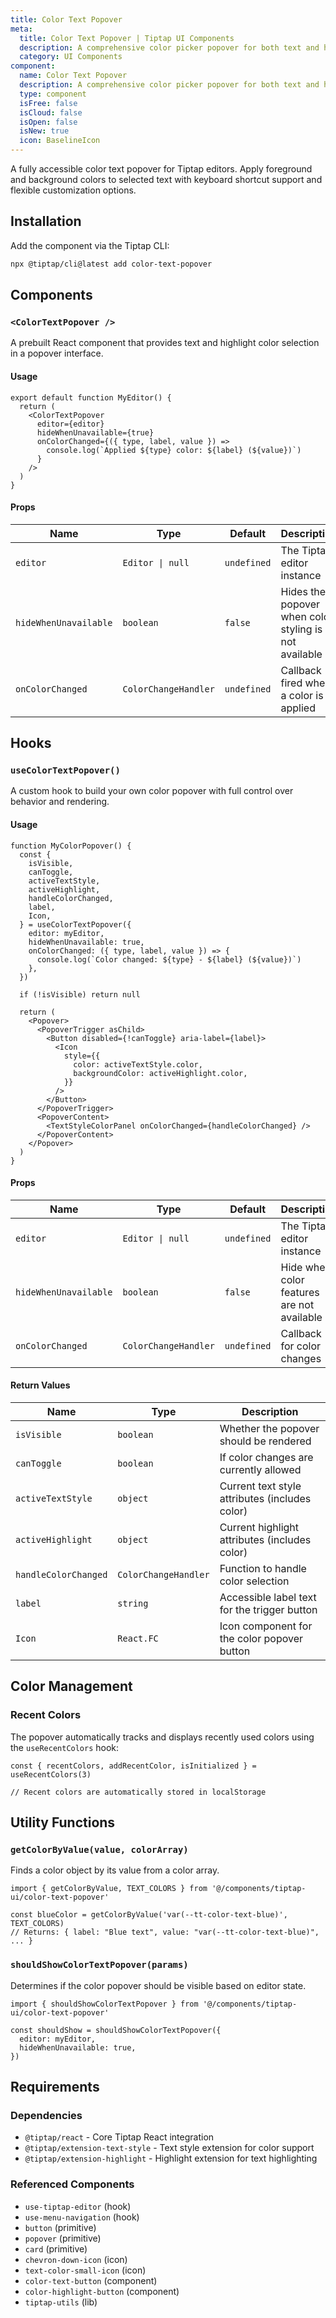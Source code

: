 ```yaml
---
title: Color Text Popover
meta:
  title: Color Text Popover | Tiptap UI Components
  description: A comprehensive color picker popover for both text and highlight colors in Tiptap editors with recent colors, keyboard navigation, and visual color feedback.
  category: UI Components
component:
  name: Color Text Popover
  description: A comprehensive color picker popover for both text and highlight colors in Tiptap editors with recent colors, keyboard navigation, and visual color feedback.
  type: component
  isFree: false
  isCloud: false
  isOpen: false
  isNew: true
  icon: BaselineIcon
---
```



A fully accessible color text popover for Tiptap editors. Apply foreground and background colors to selected text with keyboard shortcut support and flexible customization options.

<CodeDemo isScrollable src="https://template.tiptap.dev/preview/tiptap-ui/color-text-popover" />

## Installation

Add the component via the Tiptap CLI:

```bash
npx @tiptap/cli@latest add color-text-popover
```

## Components

### `<ColorTextPopover />`

A prebuilt React component that provides text and highlight color selection in a popover interface.

#### Usage

```tsx
export default function MyEditor() {
  return (
    <ColorTextPopover
      editor={editor}
      hideWhenUnavailable={true}
      onColorChanged={({ type, label, value }) =>
        console.log(`Applied ${type} color: ${label} (${value})`)
      }
    />
  )
}
```

#### Props

| Name                  | Type                 | Default     | Description                                           |
| --------------------- | -------------------- | ----------- | ----------------------------------------------------- |
| `editor`              | `Editor \| null`     | `undefined` | The Tiptap editor instance                            |
| `hideWhenUnavailable` | `boolean`            | `false`     | Hides the popover when color styling is not available |
| `onColorChanged`      | `ColorChangeHandler` | `undefined` | Callback fired when a color is applied                |

## Hooks

### `useColorTextPopover()`

A custom hook to build your own color popover with full control over behavior and rendering.

#### Usage

```tsx
function MyColorPopover() {
  const {
    isVisible,
    canToggle,
    activeTextStyle,
    activeHighlight,
    handleColorChanged,
    label,
    Icon,
  } = useColorTextPopover({
    editor: myEditor,
    hideWhenUnavailable: true,
    onColorChanged: ({ type, label, value }) => {
      console.log(`Color changed: ${type} - ${label} (${value})`)
    },
  })

  if (!isVisible) return null

  return (
    <Popover>
      <PopoverTrigger asChild>
        <Button disabled={!canToggle} aria-label={label}>
          <Icon
            style={{
              color: activeTextStyle.color,
              backgroundColor: activeHighlight.color,
            }}
          />
        </Button>
      </PopoverTrigger>
      <PopoverContent>
        <TextStyleColorPanel onColorChanged={handleColorChanged} />
      </PopoverContent>
    </Popover>
  )
}
```

#### Props

| Name                  | Type                 | Default     | Description                                |
| --------------------- | -------------------- | ----------- | ------------------------------------------ |
| `editor`              | `Editor \| null`     | `undefined` | The Tiptap editor instance                 |
| `hideWhenUnavailable` | `boolean`            | `false`     | Hide when color features are not available |
| `onColorChanged`      | `ColorChangeHandler` | `undefined` | Callback for color changes                 |

#### Return Values

| Name                 | Type                 | Description                                    |
| -------------------- | -------------------- | ---------------------------------------------- |
| `isVisible`          | `boolean`            | Whether the popover should be rendered         |
| `canToggle`          | `boolean`            | If color changes are currently allowed         |
| `activeTextStyle`    | `object`             | Current text style attributes (includes color) |
| `activeHighlight`    | `object`             | Current highlight attributes (includes color)  |
| `handleColorChanged` | `ColorChangeHandler` | Function to handle color selection             |
| `label`              | `string`             | Accessible label text for the trigger button   |
| `Icon`               | `React.FC`           | Icon component for the color popover button    |

## Color Management

### Recent Colors

The popover automatically tracks and displays recently used colors using the `useRecentColors` hook:

```tsx
const { recentColors, addRecentColor, isInitialized } = useRecentColors(3)

// Recent colors are automatically stored in localStorage
```

## Utility Functions

### `getColorByValue(value, colorArray)`

Finds a color object by its value from a color array.

```tsx
import { getColorByValue, TEXT_COLORS } from '@/components/tiptap-ui/color-text-popover'

const blueColor = getColorByValue('var(--tt-color-text-blue)', TEXT_COLORS)
// Returns: { label: "Blue text", value: "var(--tt-color-text-blue)", ... }
```

### `shouldShowColorTextPopover(params)`

Determines if the color popover should be visible based on editor state.

```tsx
import { shouldShowColorTextPopover } from '@/components/tiptap-ui/color-text-popover'

const shouldShow = shouldShowColorTextPopover({
  editor: myEditor,
  hideWhenUnavailable: true,
})
```

## Requirements

### Dependencies

- `@tiptap/react` - Core Tiptap React integration
- `@tiptap/extension-text-style` - Text style extension for color support
- `@tiptap/extension-highlight` - Highlight extension for text highlighting

### Referenced Components

- `use-tiptap-editor` (hook)
- `use-menu-navigation` (hook)
- `button` (primitive)
- `popover` (primitive)
- `card` (primitive)
- `chevron-down-icon` (icon)
- `text-color-small-icon` (icon)
- `color-text-button` (component)
- `color-highlight-button` (component)
- `tiptap-utils` (lib)
